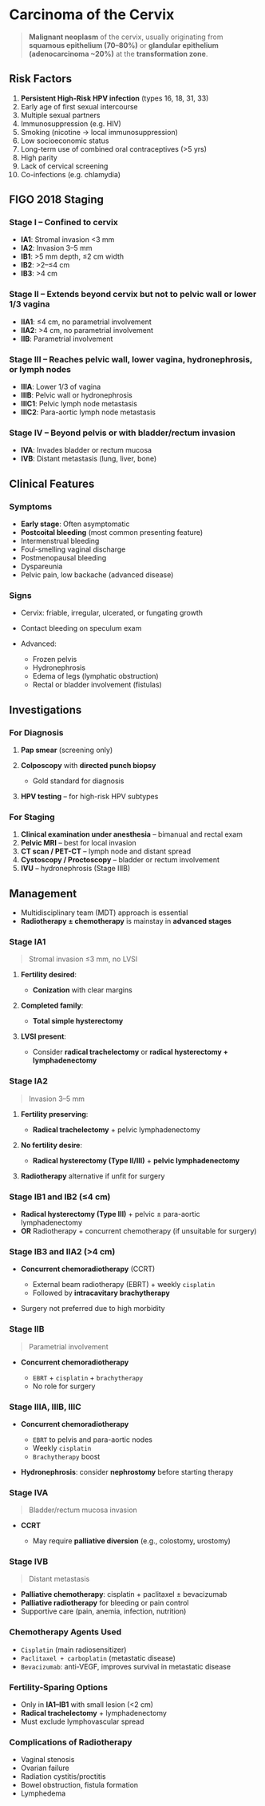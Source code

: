 # Carcinoma of the Cervix

> **Malignant neoplasm** of the cervix, usually originating from **squamous epithelium (70–80%)** or **glandular epithelium (adenocarcinoma \~20%)** at the **transformation zone**.

## Risk Factors

1. **Persistent High-Risk HPV infection** (types 16, 18, 31, 33)
2. Early age of first sexual intercourse
3. Multiple sexual partners
4. Immunosuppression (e.g. HIV)
5. Smoking (nicotine → local immunosuppression)
6. Low socioeconomic status
7. Long-term use of combined oral contraceptives (>5 yrs)
8. High parity
9. Lack of cervical screening
10. Co-infections (e.g. chlamydia)

## FIGO 2018 Staging

### Stage I – Confined to cervix

- **IA1**: Stromal invasion \<3 mm
- **IA2**: Invasion 3–5 mm
- **IB1**: >5 mm depth, ≤2 cm width
- **IB2**: >2–≤4 cm
- **IB3**: >4 cm

### Stage II – Extends beyond cervix but not to pelvic wall or lower 1/3 vagina

- **IIA1**: ≤4 cm, no parametrial involvement
- **IIA2**: >4 cm, no parametrial involvement
- **IIB**: Parametrial involvement

### Stage III – Reaches pelvic wall, lower vagina, hydronephrosis, or lymph nodes

- **IIIA**: Lower 1/3 of vagina
- **IIIB**: Pelvic wall or hydronephrosis
- **IIIC1**: Pelvic lymph node metastasis
- **IIIC2**: Para-aortic lymph node metastasis

### Stage IV – Beyond pelvis or with bladder/rectum invasion

- **IVA**: Invades bladder or rectum mucosa
- **IVB**: Distant metastasis (lung, liver, bone)

## Clinical Features

### Symptoms

- **Early stage**: Often asymptomatic
- **Postcoital bleeding** (most common presenting feature)
- Intermenstrual bleeding
- Foul-smelling vaginal discharge
- Postmenopausal bleeding
- Dyspareunia
- Pelvic pain, low backache (advanced disease)

### Signs

- Cervix: friable, irregular, ulcerated, or fungating growth
- Contact bleeding on speculum exam
- Advanced:

  - Frozen pelvis
  - Hydronephrosis
  - Edema of legs (lymphatic obstruction)
  - Rectal or bladder involvement (fistulas)

## Investigations

### For Diagnosis

1. **Pap smear** (screening only)
2. **Colposcopy** with **directed punch biopsy**

   - Gold standard for diagnosis

3. **HPV testing** – for high-risk HPV subtypes

### For Staging

1. **Clinical examination under anesthesia** – bimanual and rectal exam
2. **Pelvic MRI** – best for local invasion
3. **CT scan / PET-CT** – lymph node and distant spread
4. **Cystoscopy / Proctoscopy** – bladder or rectum involvement
5. **IVU** – hydronephrosis (Stage IIIB)

## Management

- Multidisciplinary team (MDT) approach is essential
- **Radiotherapy ± chemotherapy** is mainstay in **advanced stages**

### Stage IA1

> Stromal invasion ≤3 mm, no LVSI

1. **Fertility desired**:

   - **Conization** with clear margins

2. **Completed family**:

   - **Total simple hysterectomy**

3. **LVSI present**:

   - Consider **radical trachelectomy** or **radical hysterectomy + lymphadenectomy**

### Stage IA2

> Invasion 3–5 mm

1. **Fertility preserving**:

   - **Radical trachelectomy** + pelvic lymphadenectomy

2. **No fertility desire**:

   - **Radical hysterectomy (Type II/III)** + **pelvic lymphadenectomy**

3. **Radiotherapy** alternative if unfit for surgery

### Stage IB1 and IB2 (≤4 cm)

- **Radical hysterectomy (Type III)** + pelvic ± para-aortic lymphadenectomy
- **OR** Radiotherapy + concurrent chemotherapy (if unsuitable for surgery)

### Stage IB3 and IIA2 (>4 cm)

- **Concurrent chemoradiotherapy** (CCRT)

  - External beam radiotherapy (EBRT) + weekly `cisplatin`
  - Followed by **intracavitary brachytherapy**

- Surgery not preferred due to high morbidity

### Stage IIB

> Parametrial involvement

- **Concurrent chemoradiotherapy**

  - `EBRT` + `cisplatin` + `brachytherapy`
  - No role for surgery

### Stage IIIA, IIIB, IIIC

- **Concurrent chemoradiotherapy**

  - `EBRT` to pelvis and para-aortic nodes
  - Weekly `cisplatin`
  - `Brachytherapy` boost

- **Hydronephrosis**: consider **nephrostomy** before starting therapy

### Stage IVA

> Bladder/rectum mucosa invasion

- **CCRT**

  - May require **palliative diversion** (e.g., colostomy, urostomy)

### Stage IVB

> Distant metastasis

- **Palliative chemotherapy**: cisplatin + paclitaxel ± bevacizumab
- **Palliative radiotherapy** for bleeding or pain control
- Supportive care (pain, anemia, infection, nutrition)

### Chemotherapy Agents Used

- `Cisplatin` (main radiosensitizer)
- `Paclitaxel + carboplatin` (metastatic disease)
- `Bevacizumab`: anti-VEGF, improves survival in metastatic disease

### Fertility-Sparing Options

- Only in **IA1–IB1** with small lesion (\<2 cm)
- **Radical trachelectomy** + lymphadenectomy
- Must exclude lymphovascular spread

### Complications of Radiotherapy

- Vaginal stenosis
- Ovarian failure
- Radiation cystitis/proctitis
- Bowel obstruction, fistula formation
- Lymphedema
